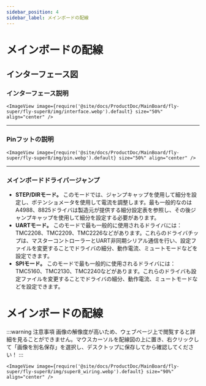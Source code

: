 ```yaml
---
sidebar_position: 4
sidebar_label: メインボードの配線
---
```


# メインボードの配線

## インターフェース図

### インターフェース説明

    <ImageView image={require('@site/docs/ProductDoc/MainBoard/fly-super/fly-super8/img/interface.webp').default} size="50%" align="center" />

----

### Pinフットの説明

    <ImageView image={require('@site/docs/ProductDoc/MainBoard/fly-super/fly-super8/img/pin.webp').default} size="50%" align="center" />

---

### メインボードドライバージャンプ

* **STEP/DIRモード。** このモードでは、ジャンプキャップを使用して細分を設定し、ポテンショメータを使用して電流を調整します。最も一般的なのはA4988、8825ドライバは製造元が提供する細分設定表を参照し、その後ジャンプキャップを使用して細分を設定する必要があります。
* **UARTモード。** このモードで最も一般的に使用されるドライバには：TMC2208、TMC2209、TMC2226などがあります。これらのドライバチップは、マスターコントローラーとUART非同期シリアル通信を行い、設定ファイルを変更することでドライバの細分、動作電流、ミュートモードなどを設定できます。
* **SPIモード。** このモードで最も一般的に使用されるドライバには：TMC5160、TMC2130、TMC2240などがあります。これらのドライバも設定ファイルを変更することでドライバの細分、動作電流、ミュートモードなどを設定できます。

# メインボードの配線

:::warning 注意事項
画像の解像度が高いため、ウェブページ上で閲覧すると詳細を見ることができません。マウスカーソルを配線図の上に置き、右クリックして「画像を別名保存」を選択し、デスクトップに保存してから確認してください！
:::

    <ImageView image={require('@site/docs/ProductDoc/MainBoard/fly-super/fly-super8/img/super8_wiring.webp').default} size="90%" align="center" />
